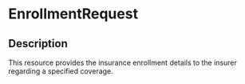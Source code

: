# EnrollmentRequest
 ## Description 
 This resource provides the insurance enrollment details to the insurer regarding a specified coverage.